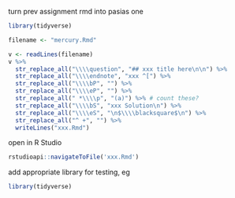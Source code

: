 turn prev assignment rmd into pasias one

```r
library(tidyverse)
```

```r
filename <- "mercury.Rmd"
```

```r
v <- readLines(filename)
v %>% 
  str_replace_all("\\\\question", "## xxx title here\n\n") %>% 
  str_replace_all("\\\\endnote", "xxx ^[") %>% 
  str_replace_all("\\\\bP", "") %>% 
  str_replace_all("\\\\eP", "") %>% 
  str_replace_all(" *\\\\p", "(a)") %>% # count these?
  str_replace_all("\\\\bS", "xxx Solution\n") %>% 
  str_replace_all("\\\\eS", "\n$\\\\blacksquare$\n") %>% 
  str_replace_all("^ +", "") %>% 
  writeLines("xxx.Rmd")
```

open in R Studio

```r
rstudioapi::navigateToFile('xxx.Rmd')
```



add appropriate library for testing, eg

```r
library(tidyverse)
```

